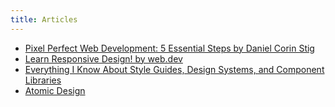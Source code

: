 ```yaml
---
title: Articles
---
```


- [Pixel Perfect Web Development: 5 Essential Steps by Daniel Corin Stig](https://thewhitelabelagency.com/pixel-perfect-web-development-5-essential-steps/)
- [Learn Responsive Design! by web.dev](https://web.dev/learn/design/)
- [Everything I Know About Style Guides, Design Systems, and Component Libraries](https://leerob.io/blog/style-guides-component-libraries-design-systems)
- [Atomic Design](https://bradfrost.com/blog/post/atomic-web-design/)
